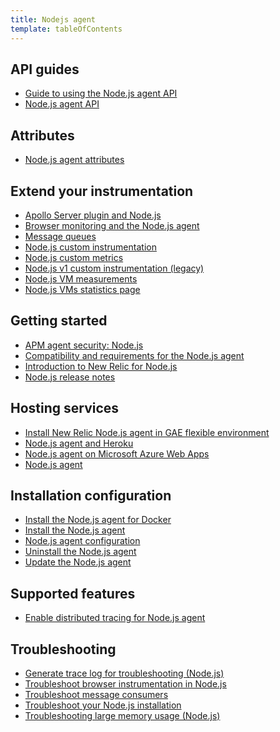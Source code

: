 ```yaml
---
title: Nodejs agent
template: tableOfContents
---
```


## API guides

* [Guide to using the Node.js agent API](/docs/agents/nodejs-agent/api-guides/guide-using-nodejs-agent-api)
* [Node.js agent API](/docs/agents/nodejs-agent/api-guides/nodejs-agent-api)

## Attributes

* [Node.js agent attributes](/docs/agents/nodejs-agent/attributes/nodejs-agent-attributes)

## Extend your instrumentation

* [Apollo Server plugin and Node.js](/docs/agents/nodejs-agent/extend-your-instrumentation/apollo-server-plugin-nodejs)
* [Browser monitoring and the Node.js agent](/docs/agents/nodejs-agent/extend-your-instrumentation/browser-monitoring-nodejs-agent)
* [Message queues](/docs/agents/nodejs-agent/extend-your-instrumentation/message-queues)
* [Node.js custom instrumentation](/docs/agents/nodejs-agent/extend-your-instrumentation/nodejs-custom-instrumentation)
* [Node.js custom metrics](/docs/agents/nodejs-agent/extend-your-instrumentation/nodejs-custom-metrics)
* [Node.js v1 custom instrumentation (legacy)](/docs/agents/nodejs-agent/extend-your-instrumentation/nodejs-v1-custom-instrumentation-legacy)
* [Node.js VM measurements](/docs/agents/nodejs-agent/extend-your-instrumentation/nodejs-vm-measurements)
* [Node.js VMs statistics page](/docs/agents/nodejs-agent/extend-your-instrumentation/nodejs-vms-statistics-page)

## Getting started

* [APM agent security: Node.js](/docs/agents/nodejs-agent/getting-started/apm-agent-security-nodejs)
* [Compatibility and requirements for the Node.js agent](/docs/agents/nodejs-agent/getting-started/compatibility-requirements-nodejs-agent)
* [Introduction to New Relic for Node.js](/docs/agents/nodejs-agent/getting-started/introduction-new-relic-nodejs)
* [Node.js release notes](/docs/agents/nodejs-agent/getting-started/nodejs-release-notes)

## Hosting services

* [Install New Relic Node.js agent in GAE flexible environment](/docs/agents/nodejs-agent/hosting-services/install-new-relic-nodejs-agent-gae-flexible-environment)
* [Node.js agent and Heroku](/docs/agents/nodejs-agent/hosting-services/nodejs-agent-heroku)
* [Node.js agent on Microsoft Azure Web Apps](/docs/agents/nodejs-agent/hosting-services/nodejs-agent-microsoft-azure)
* [Node.js agent](/docs/agents/nodejs-agent)

## Installation configuration

* [Install the Node.js agent for Docker](/docs/agents/nodejs-agent/installation-configuration/install-new-relic-nodejs-agent-docker)
* [Install the Node.js agent](/docs/agents/nodejs-agent/installation-configuration/install-nodejs-agent)
* [Node.js agent configuration](/docs/agents/nodejs-agent/installation-configuration/nodejs-agent-configuration)
* [Uninstall the Node.js agent](/docs/agents/nodejs-agent/installation-configuration/uninstall-nodejs-agent)
* [Update the Node.js agent](/docs/agents/nodejs-agent/installation-configuration/update-nodejs-agent)

## Supported features

* [Enable distributed tracing for Node.js agent](/docs/agents/nodejs-agent/supported-features/enable-distributed-tracing-nodejs-agent)

## Troubleshooting

* [Generate trace log for troubleshooting (Node.js)](/docs/agents/nodejs-agent/troubleshooting/generate-trace-log-troubleshooting-nodejs)
* [Troubleshoot browser instrumentation in Node.js](/docs/agents/nodejs-agent/troubleshooting/troubleshoot-browser-instrumentation-nodejs)
* [Troubleshoot message consumers](/docs/agents/nodejs-agent/troubleshooting/troubleshoot-message-consumers)
* [Troubleshoot your Node.js installation](/docs/agents/nodejs-agent/troubleshooting/troubleshoot-your-nodejs-installation)
* [Troubleshooting large memory usage (Node.js)](/docs/agents/nodejs-agent/troubleshooting/troubleshooting-large-memory-usage-nodejs)
